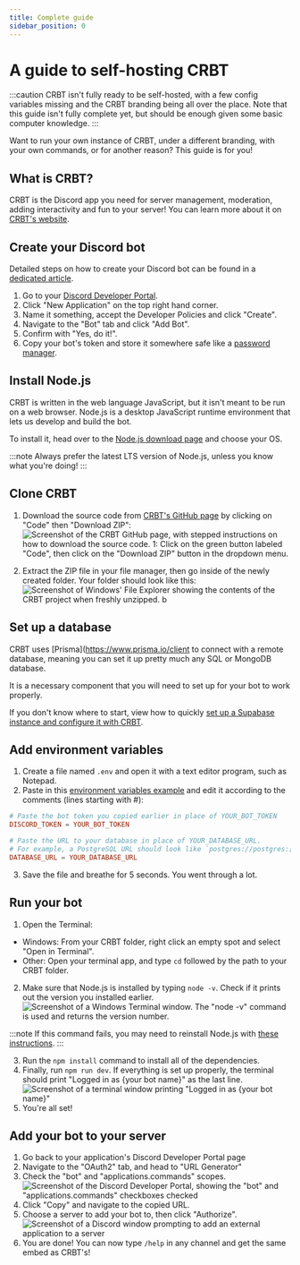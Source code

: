 ```yaml
---
title: Complete guide
sidebar_position: 0
---
```


# A guide to self-hosting CRBT

:::caution
CRBT isn't fully ready to be self-hosted, with a few config variables missing and the CRBT branding being all over the place. Note that this guide isn't fully complete yet, but should be enough given some basic computer knowledge.
:::

Want to run your own instance of CRBT, under a different branding, with your own commands, or for another reason? This guide is for you!

## What is CRBT?

CRBT is the Discord app you need for server management, moderation, adding interactivity and fun to your server! You can learn more about it on [CRBT's website](https://crbt.app).

## Create your Discord bot

Detailed steps on how to create your Discord bot can be found in a [dedicated article](/self-hosting/create-bot).

1. Go to your [Discord Developer Portal](discord.com/developers/applications).
2. Click "New Application" on the top right hand corner.
3. Name it something, accept the Developer Policies and click "Create".
4. Navigate to the "Bot" tab and click "Add Bot".
5. Confirm with "Yes, do it!".
6. Copy your bot's token and store it somewhere safe like a [password manager](https://bitwarden.com).

## Install Node.js

CRBT is written in the web language JavaScript, but it isn't meant to be run on a web browser. Node.js is a desktop JavaScript runtime environment that lets us develop and build the bot.

To install it, head over to the [Node.js download page](https://nodejs.org/en/download/) and choose your OS.

:::note
Always prefer the latest LTS version of Node.js, unless you know what you're doing!
:::

## Clone CRBT

1. Download the source code from [CRBT's GitHub page](https://github.com/CRBT-Team/CRBT) by clicking on "Code" then "Download ZIP":
   ![Screenshot of the CRBT GitHub page, with stepped instructions on how to download the source code. 1: Click on the green button labeled "Code", then click on the "Download ZIP" button in the dropdown menu.](github-dl.png)

2. Extract the ZIP file in your file manager, then go inside of the newly created folder. Your folder should look like this:
   ![Screenshot of Windows' File Explorer showing the contents of the CRBT project when freshly unzipped. b](all-files.png)

## Set up a database

CRBT uses [Prisma](https://www.prisma.io/client to connect with a remote database, meaning you can set it up pretty much any SQL or MongoDB database.

It is a necessary component that you will need to set up for your bot to work properly.

If you don't know where to start, view how to quickly [set up a Supabase instance and configure it with CRBT](/self-hosting/database-setup).

## Add environment variables

1. Create a file named `.env` and open it with a text editor program, such as Notepad.
2. Paste in this [environment variables example](/self-hosting/env) and edit it according to the comments (lines starting with #):

```toml
# Paste the bot token you copied earlier in place of YOUR_BOT_TOKEN
DISCORD_TOKEN = YOUR_BOT_TOKEN

# Paste the URL to your database in place of YOUR_DATABASE_URL.
# For example, a PostgreSQL URL should look like `postgres://postgres:[PASSWORD]@[URL]:[PORT]/postgres`
DATABASE_URL = YOUR_DATABASE_URL
```

3. Save the file and breathe for 5 seconds. You went through a lot.

## Run your bot

1. Open the Terminal:

- Windows: From your CRBT folder, right click an empty spot and select "Open in Terminal".
- Other: Open your terminal app, and type `cd` followed by the path to your CRBT folder.

2. Make sure that Node.js is installed by typing `node -v`. Check if it prints out the version you installed earlier.
   ![Screenshot of a Windows Terminal window. The "node -v" command is used and returns the version number.](node-check.png)

:::note
If this command fails, you may need to reinstall Node.js with [these instructions](#install-nodejs).
:::

3. Run the `npm install` command to install all of the dependencies.
4. Finally, run `npm run dev`. If everything is set up properly, the terminal should print "Logged in as {your bot name}" as the last line.
   ![Screenshot of a terminal window printing "Logged in as {your bot name}"](bot-init.png)
5. You're all set!

## Add your bot to your server

1. Go back to your application's Discord Developer Portal page
2. Navigate to the "OAuth2" tab, and head to "URL Generator"
3. Check the "bot" and "applications.commands" scopes.
   ![Screenshot of the Discord Developer Portal, showing the "bot" and "applications.commands" checkboxes checked](url-gen.png)
4. Click "Copy" and navigate to the copied URL.
5. Choose a server to add your bot to, then click "Authorize".
   ![Screenshot of a Discord window prompting to add an external application to a server](add-to-server.png)
6. You are done! You can now type `/help` in any channel and get the same embed as CRBT's!

